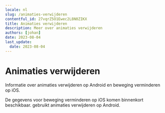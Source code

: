 ```yaml
---
locale: nl
slug: /animaties-verwijderen
contentful_id: 27vqrZ5O1Ewec2L8N0ZIKX
title: Animaties verwijderen
description: Meer over animaties verwijderen
authors: [johan]
date: 2023-08-04
last_update:
  date: 2023-08-04
---
```


# Animaties verwijderen

Informatie over animaties verwijderen op Android en beweging verminderen op iOS.

<TwoColumnBlock>
  <LeftColumn>
    <ColumnRow>
      <TextBlock showBackgroundColor={true}>
        De gegevens voor beweging verminderen op iOS komen binnenkort beschikbaar.
        <CustomLink
          url="/nl/stats/animaties-verwijderen"
          label="Meer over animaties verwijderen"
        />
      </TextBlock>
    </ColumnRow>
  </LeftColumn>
  <RightColumn>
    <ColumnRow>
      <PercentageBlock
        metrics={[
          { title: 'Animaties verwijderen', key: 'android-accessibility_is_animation_disabled-true', isPercentage: true }
        ]}
        label="Meer over animaties verwijderen"
        url="/nl/stats/animaties-verwijderen">
        gebruikt animaties verwijderen op Android.
      </PercentageBlock>
    </ColumnRow>
  </RightColumn>
</TwoColumnBlock>
